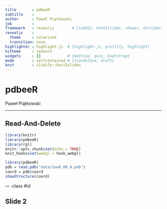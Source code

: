 ```yaml
---
title       : pdbeeR
subtitle    : 
author      : Paweł Piątkowski
job         : 
framework   : revealjs        # {io2012, html5slides, shower, dzslides, ...}
revealjs    :
  theme     : solarized
  transition: none
highlighter : highlight.js  # {highlight.js, prettify, highlight}
hitheme     : zenburn
widgets     : []            # {mathjax, quiz, bootstrap}
mode        : selfcontained # {standalone, draft}
knit        : slidify::knit2slides
---
```


# pdbeeR

Paweł Piątkowski

---

## Read-And-Delete

```r
library(knitr)
library(pdbeeR)
library(rgl)
knitr::opts_chunk$set(echo = TRUE)
knit_hooks$set(webgl = hook_webgl)
```

``` r
library(pdbeeR)
pdb = read.pdb("data/1ow9_00_A.pdb")
coord = pdb$coord
showStructure(coord)
```

--- .class #id 

## Slide 2




